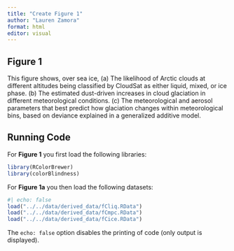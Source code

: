 ```yaml
---
title: "Create Figure 1"
author: "Lauren Zamora"
format: html
editor: visual
---
```


## Figure 1

This figure shows, over sea ice, (a) The likelihood of Arctic clouds at different altitudes being classified by CloudSat as either liquid, mixed, or ice phase. (b) The estimated dust-driven increases in cloud glaciation in different meteorological conditions. (c) The meteorological and aerosol parameters that best predict how glaciation changes within meteorological bins, based on deviance explained in a generalized additive model.

## Running Code

For **Figure 1** you first load the following libraries:

```r
library(RColorBrewer)
library(colorBlindness)
```

For **Figure 1a** you then load the following datasets:

```r
#| echo: false
load("../../data/derived_data/fCliq.RData")
load("../../data/derived_data/fCmpc.RData")
load("../../data/derived_data/fCice.RData")
```

The `echo: false` option disables the printing of code (only output is displayed).
